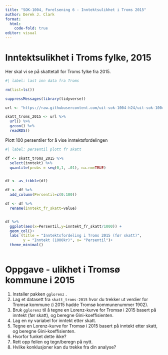 ---
title: "SOK-1004, Forelsening 6 - Inntektsulikhet i Troms 2015"
author: Derek J. Clark
format:
  html:
    code-fold: true
editor: visual
---

# Inntektsulikhet i Troms fylke, 2015

Her skal vi se på skattetall for Troms fylke fra 2015.

```{r}
#| label: last inn data fra Troms

rm(list=ls())

suppressMessages(library(tidyverse))

url <- "https://raw.githubusercontent.com/uit-sok-1004-h24/uit-sok-1004-h24.github.io/main/data/skatt_troms_2015.RDS"

skatt_troms_2015 <- url %>%
  url() %>%
  gzcon() %>% 
  readRDS()

```

Plott 100 persentiler for å vise inntektsfordelingen

```{r}
#| label: persentil plott fr skatt

df <- skatt_troms_2015 %>%
  select(inntekt) %>% 
  quantile(probs = seq(0,1, .01), na.rm=TRUE)


df <- as_tibble(df)

df <- df %>% 
  add_column(Persentil=c(0:100))

df <- df %>% 
  rename(inntekt_fr_skatt=value)


df %>% 
  ggplot(aes(x=Persentil,y=inntekt_fr_skatt/1000)) +
  geom_col()+
  labs (title = "Inntektsfordeling i Troms 2015 (før skatt)",
        y = "Inntekt (1000kr)", x= "Persentil")+
  theme_minimal()
  

```

# Oppgave - ulikhet i Tromsø kommune i 2015

1.  Installer pakken `gglorenz` .
2.  Lag et datasett fra `skatt_troms-2015` hvor du trekker ut verdier for Tromsø kommune (i 2015 hadde Tromsø kommunenummer 1902).
3.  Bruk `gglorenz` til å tegne en Lorenz-kurve for Tromsø i 2015 basert på inntekt (før skatt), og beregne Gini-koeffisienten.
4.  Lag en ny variabel for inntekt etter skatt.
5.  Tegne en Lorenz-kurve for Tromsø i 2015 basert på inntekt etter skatt, og beregne Gini-koeffisienten.
6.  Hvorfor funket dette ikke?
7.  Rett opp feilen og tegn/beregn på nytt.
8.  Hvilke konklusjoner kan du trekke fra din analyse?

